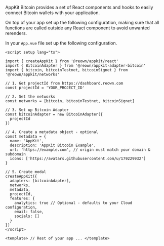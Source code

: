 
AppKit Bitcoin provides a set of React components and hooks to easily connect Bitcoin wallets with your application.

On top of your app set up the following configuration, making sure that all functions are called outside any React component to avoid unwanted rerenders.

In your `App.vue` file set up the following configuration.

```tsx
<script setup lang="ts">

import { createAppKit } from '@reown/appkit/react'
import { BitcoinAdapter } from '@reown/appkit-adapter-bitcoin'
import { bitcoin, bitcoinTestnet, bitcoinSignet } from '@reown/appkit/networks'

// 1. Get projectId from https://dashboard.reown.com
const projectId = 'YOUR_PROJECT_ID'

// 2. Set the networks
const networks = [bitcoin, bitcoinTestnet, bitcoinSignet]

// 3. Set up Bitcoin Adapter
const bitcoinAdapter = new BitcoinAdapter({
  projectId
})

// 4. Create a metadata object - optional
const metadata = {
  name: 'AppKit',
  description: 'AppKit Bitcoin Example',
  url: 'https://example.com', // origin must match your domain & subdomain
  icons: ['https://avatars.githubusercontent.com/u/179229932']
}

// 5. Create modal
createAppKit({
  adapters: [bitcoinAdapter],
  networks,
  metadata,
  projectId,
  features: {
    analytics: true // Optional - defaults to your Cloud configuration,
    email: false,
    socials: []
  }
})
</script>

<template> // Rest of your app ... </template>
```

<BitcoinProviderInterface />
